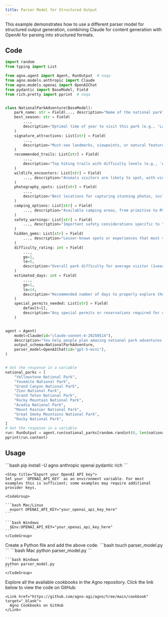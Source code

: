 ```yaml
---
title: Parser Model for Structured Output
---
```


This example demonstrates how to use a different parser model for structured output generation, combining Claude for content generation with OpenAI for parsing into structured formats.

## Code

```python parser_model.py
import random
from typing import List

from agno.agent import Agent, RunOutput  # noqa
from agno.models.anthropic import Claude
from agno.models.openai import OpenAIChat
from pydantic import BaseModel, Field
from rich.pretty import pprint  # noqa


class NationalParkAdventure(BaseModel):
    park_name: str = Field(..., description="Name of the national park")
    best_season: str = Field(
        ...,
        description="Optimal time of year to visit this park (e.g., 'Late spring to early fall')",
    )
    signature_attractions: List[str] = Field(
        ...,
        description="Must-see landmarks, viewpoints, or natural features in the park",
    )
    recommended_trails: List[str] = Field(
        ...,
        description="Top hiking trails with difficulty levels (e.g., 'Angel's Landing - Strenuous')",
    )
    wildlife_encounters: List[str] = Field(
        ..., description="Animals visitors are likely to spot, with viewing tips"
    )
    photography_spots: List[str] = Field(
        ...,
        description="Best locations for capturing stunning photos, including sunrise/sunset spots",
    )
    camping_options: List[str] = Field(
        ..., description="Available camping areas, from primitive to RV-friendly sites"
    )
    safety_warnings: List[str] = Field(
        ..., description="Important safety considerations specific to this park"
    )
    hidden_gems: List[str] = Field(
        ..., description="Lesser-known spots or experiences that most visitors miss"
    )
    difficulty_rating: int = Field(
        ...,
        ge=1,
        le=5,
        description="Overall park difficulty for average visitor (1=easy, 5=very challenging)",
    )
    estimated_days: int = Field(
        ...,
        ge=1,
        le=14,
        description="Recommended number of days to properly explore the park",
    )
    special_permits_needed: List[str] = Field(
        default=[],
        description="Any special permits or reservations required for certain activities",
    )


agent = Agent(
    model=Claude(id="claude-sonnet-4-20250514"),
    description="You help people plan amazing national park adventures and provide detailed park guides.",
    output_schema=NationalParkAdventure,
    parser_model=OpenAIChat(id="gpt-5-mini"),
)


# Get the response in a variable
national_parks = [
    "Yellowstone National Park",
    "Yosemite National Park",
    "Grand Canyon National Park",
    "Zion National Park",
    "Grand Teton National Park",
    "Rocky Mountain National Park",
    "Acadia National Park",
    "Mount Rainier National Park",
    "Great Smoky Mountains National Park",
    "Rocky National Park",
]
# Get the response in a variable
run: RunOutput = agent.run(national_parks[random.randint(0, len(national_parks) - 1)])
pprint(run.content)
```

## Usage

<Steps>
  <Snippet file="create-venv-step.mdx" />

  <Step title="Install libraries">
    ```bash
    pip install -U agno anthropic openai pydantic rich
    ```
  </Step>

    <Step title="Export your OpenAI API key">
    Set your `OPENAI_API_KEY` as an environment variable. For most examples this is sufficient; some examples may require additional provider keys.

    <CodeGroup>

    ```bash Mac/Linux
      export OPENAI_API_KEY="your_openai_api_key_here"
    ```

    ```bash Windows
      $Env:OPENAI_API_KEY="your_openai_api_key_here"
    ```
    </CodeGroup> 
  </Step>

  <Step title="Create a Python file">
    Create a Python file and add the above code.
    ```bash
    touch parser_model.py
    ```
  </Step>

  <Step title="Run Agent">
    <CodeGroup>
    ```bash Mac
    python parser_model.py
    ```
    
    ```bash Windows
    python parser_model.py
    ```
    </CodeGroup>
  </Step>

  <Step title="Find All Cookbooks">
    Explore all the available cookbooks in the Agno repository. Click the link below to view the code on GitHub:

    <Link href="https://github.com/agno-agi/agno/tree/main/cookbook" target="_blank">
      Agno Cookbooks on GitHub
    </Link>
  </Step>
</Steps>
